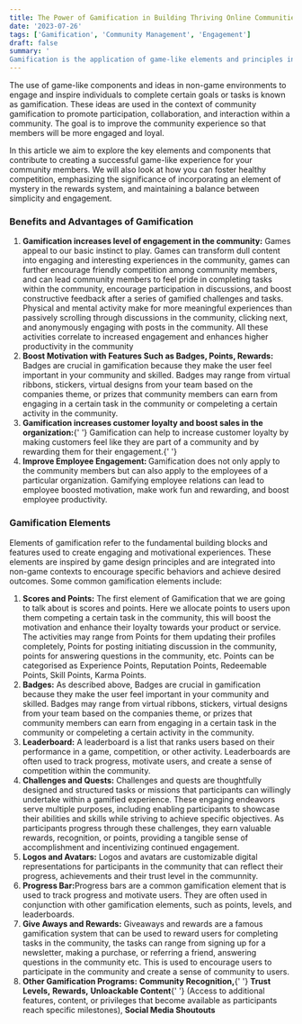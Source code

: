 ```yaml
---
title: The Power of Gamification in Building Thriving Online Communities
date: '2023-07-26'
tags: ['Gamification', 'Community Management', 'Engagement']
draft: false
summary: '
Gamification is the application of game-like elements and principles in non-game contexts to engage and motivate people to achieve certain objectives or tasks. In the context of community gamification, these principles are applied to encourage participation, collaboration, and interaction within a community. The idea is to make the community experience more enjoyable and rewarding, leading to increased engagement and loyalty. Lets dive into the details below.'
---
```


The use of game-like components and ideas in non-game environments to engage and inspire individuals to complete certain goals or tasks is known as gamification. These ideas are used in the context of community gamification to promote participation, collaboration, and interaction within a community. The goal is to improve the community experience so that members will be more engaged and loyal.

In this article we aim to explore the key elements and components that contribute to creating a successful game-like experience for your community members. We will also look at how you can foster healthy competition, emphasizing the significance of incorporating an element of mystery in the rewards system, and maintaining a balance between simplicity and engagement.

### Benefits and Advantages of Gamification

<ol>
  <li>
    <strong>Gamification increases level of engagement in the community:</strong> Games appeal to
    our basic instinct to play. Games can transform dull content into engaging and interesting
    experiences in the community, games can further encourage friendly competition among community
    members, and can lead community members to feel pride in completing tasks within the community,
    encourage participation in discussions, and boost constructive feedback after a series of
    gamified challenges and tasks. Physical and mental activity make for more meaningful experiences
    than passively scrolling through discussions in the community, clicking next, and anonymously
    engaging with posts in the community. All these activities correlate to increased engagement and
    enhances higher productivity in the community
  </li>
  <li>
    <strong>Boost Motivation with Features Such as Badges, Points, Rewards:</strong> Badges are
    crucial in gamification because they make the user feel important in your community and skilled.
    Badges may range from virtual ribbons, stickers, virtual designs from your team based on the
    companies theme, or prizes that community members can earn from engaging in a certain task in
    the community or compeleting a certain activity in the community.
  </li>
  <li>
    <strong>Gamification increases customer loyalty and boost sales in the organization:</strong>{' '}
    Gamification can help to increase customer loyalty by making customers feel like they are part
    of a community and by rewarding them for their engagement.{' '}
  </li>
  <li>
    <strong>Improve Employee Engagement: </strong> Gamification does not only apply to the community
    members but can also apply to the employees of a particular organization. Gamifying employee
    relations can lead to employee boosted motivation, make work fun and rewarding, and boost
    employee productivity.
  </li>
</ol>

### Gamification Elements

Elements of gamification refer to the fundamental building blocks and features used to create engaging and motivational experiences. These elements are inspired by game design principles and are integrated into non-game contexts to encourage specific behaviors and achieve desired outcomes. Some common gamification elements include:

<ol>
  <li>
    <strong>Scores and Points:</strong> The first element of Gamification that we are going to talk
    about is scores and points. Here we allocate points to users upon them competing a certain task
    in the community, this will boost the motivation and enhance their loyalty towards your product
    or service. The activities may range from Points for them updating their profiles completely,
    Points for posting initiating discussion in the community, points for answering questions in the
    community, etc. Points can be categorised as Experience Points, Reputation Points, Redeemable
    Points, Skill Points, Karma Points.
  </li>
  <li>
    <strong>Badges:</strong> As described above, Badges are crucial in gamification because they
    make the user feel important in your community and skilled. Badges may range from virtual
    ribbons, stickers, virtual designs from your team based on the companies theme, or prizes that
    community members can earn from engaging in a certain task in the community or compeleting a
    certain activity in the community.
  </li>
  <li>
    <strong>Leaderboard:</strong> A leaderboard is a list that ranks users based on their
    performance in a game, competition, or other activity. Leaderboards are often used to track
    progress, motivate users, and create a sense of competition within the community.
  </li>
  <li>
    <strong>Challenges and Quests:</strong> Challenges and quests are thoughtfully designed and
    structured tasks or missions that participants can willingly undertake within a gamified
    experience. These engaging endeavors serve multiple purposes, including enabling participants to
    showcase their abilities and skills while striving to achieve specific objectives. As
    participants progress through these challenges, they earn valuable rewards, recognition, or
    points, providing a tangible sense of accomplishment and incentivizing continued engagement.
  </li>
  <li>
    <strong>Logos and Avatars:</strong> Logos and avatars are customizable digital representations
    for participants in the community that can reflect their progress, achievements and their trust
    level in the communnity.
  </li>
  <li>
    <strong>Progress Bar:</strong>Progress bars are a common gamification element that is used to
    track progress and motivate users. They are often used in conjunction with other gamification
    elements, such as points, levels, and leaderboards.
  </li>
  <li>
    <strong>Give Aways and Rewards:</strong> Giveaways and rewards are a famous gamification system
    that can be used to reward users for completing tasks in the community, the tasks can range from
    signing up for a newsletter, making a purchase, or referring a friend, answering questions in
    the community etc. This is used to encourage users to participate in the community and create a
    sense of community to users.
  </li>
  <li>
    <strong>Other Gamification Programs:</strong> <strong>Community Recognition,</strong>{' '}
    <strong>Trust Levels,</strong> <strong>Rewards,</strong> <strong>Unloackable Content</strong>{' '}
    (Access to additional features, content, or privileges that become available as participants
    reach specific milestones), <strong>Social Media Shoutouts</strong>
  </li>
</ol>
